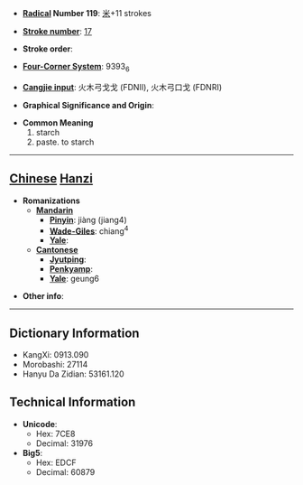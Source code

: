 * '''[[Wiktionary:Chinese radical index| Radical]] Number 119''': [[Wiktionary:Chinese radical index 米|米]]+11 strokes

* '''[[Wiktionary:Chinese total strokes index|Stroke number]]''': [[Wiktionary:Chinese total strokes index 17|17]]

* '''Stroke order''': 

* '''[[Wiktionary:Chinese four corner index|Four-Corner System]]''': 9393<sub>6</sub>

* '''[[Wiktionary:Chinese Cangjie index|Cangjie input]]''': 火木弓戈戈 (FDNII), 火木弓口戈 (FDNRI)

* '''Graphical Significance and Origin''': 

* '''Common Meaning'''
*#starch
*# paste. to starch


----

== [[Chinese]] [[Hanzi]] ==

* '''Romanizations'''
** '''[[Mandarin]]'''
*** '''[[Pinyin]]''': jiàng (jiang4)
*** '''[[Wade-Giles]]''': chiang<sup>4</sup>
*** '''[[Yale]]''': 
** '''[[Cantonese]]'''
*** '''[[Jyutping]]''':
*** '''[[Penkyamp]]''': 
*** '''[[Yale]]''': geung6

* '''Other info''': 

----

== Dictionary Information ==

* KangXi: 0913.090
* Morobashi: 27114
* Hanyu Da Zidian: 53161.120

== Technical Information ==

* '''Unicode''':
** Hex: 7CE8
** Decimal: 31976
* '''Big5''':
** Hex: EDCF
** Decimal: 60879